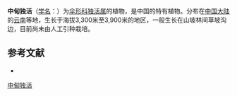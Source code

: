 {{NoteTA|G1=LS}}
{{Speciesbox
| name = 中甸独活
| status = 
| status_system = 
| image = 
| genus = Heracleum
| species = forrestii
| authority = Wolff
}}

'''中甸独活'''（[[学名|学名]]：{{lang|la|''Heracleum forrestii''}}）为[[伞形科|伞形科]][[独活属|独活属]]的植物，是中国的特有植物。分布在[[中国大陆|中国大陆]]的[[云南|云南]]等地，生长于海拔3,300米至3,900米的地区，一般生长在山坡林间草坡沟边，目前尚未由人工引种栽培。

== 参考文献 ==
<div class="references-small">
* {{cite web| url =http://www.bioinfo.cn/db05/KmzwSpecies.php?action=view&id=22816| title =中甸独活| work =《中国高等植物数据库全库》| publisher =中国科学院微生物研究所| author =昆明植物研究所| accessdate =2009-02-25| deadurl =yes| archiveurl =https://web.archive.org/web/20160305040711/http://www.bioinfo.cn/db05/KmzwSpecies.php?action=view&id=22816| archivedate =2016-03-05}}
</div>
{{Taxonbar|from=Q10875904}}

[[Category:独活属|中甸独活]]


{{Apiales-stub}}
